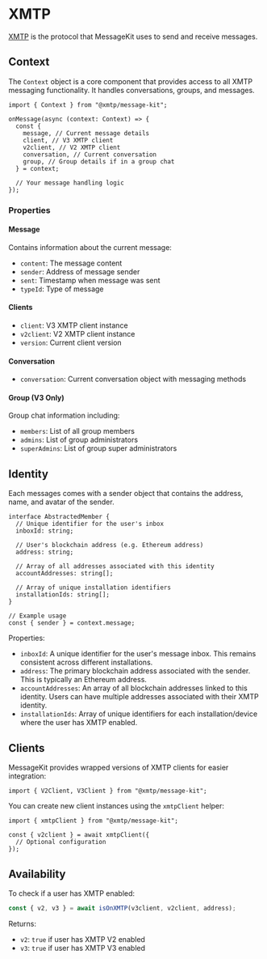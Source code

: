 # XMTP

[XMTP](https://xmtp.org/) is the protocol that MessageKit uses to send and receive messages.

## Context

The `Context` object is a core component that provides access to all XMTP messaging functionality. It handles conversations, groups, and messages.

```tsx
import { Context } from "@xmtp/message-kit";

onMessage(async (context: Context) => {
  const {
    message, // Current message details
    client, // V3 XMTP client
    v2client, // V2 XMTP client
    conversation, // Current conversation
    group, // Group details if in a group chat
  } = context;

  // Your message handling logic
});
```

### Properties

#### Message

Contains information about the current message:

- `content`: The message content
- `sender`: Address of message sender
- `sent`: Timestamp when message was sent
- `typeId`: Type of message

#### Clients

- `client`: V3 XMTP client instance
- `v2client`: V2 XMTP client instance
- `version`: Current client version

#### Conversation

- `conversation`: Current conversation object with messaging methods

#### Group (V3 Only)

Group chat information including:

- `members`: List of all group members
- `admins`: List of group administrators
- `superAdmins`: List of group super administrators

## Identity

Each messages comes with a sender object that contains the address, name, and avatar of the sender.

```tsx
interface AbstractedMember {
  // Unique identifier for the user's inbox
  inboxId: string;

  // User's blockchain address (e.g. Ethereum address)
  address: string;

  // Array of all addresses associated with this identity
  accountAddresses: string[];

  // Array of unique installation identifiers
  installationIds: string[];
}

// Example usage
const { sender } = context.message;
```

Properties:

- `inboxId`: A unique identifier for the user's message inbox. This remains consistent across different installations.
- `address`: The primary blockchain address associated with the sender. This is typically an Ethereum address.
- `accountAddresses`: An array of all blockchain addresses linked to this identity. Users can have multiple addresses associated with their XMTP identity.
- `installationIds`: Array of unique identifiers for each installation/device where the user has XMTP enabled.

## Clients

MessageKit provides wrapped versions of XMTP clients for easier integration:

```tsx
import { V2Client, V3Client } from "@xmtp/message-kit";
```

You can create new client instances using the `xmtpClient` helper:

```tsx
import { xmtpClient } from "@xmtp/message-kit";

const { v2client } = await xmtpClient({
  // Optional configuration
});
```

## Availability

To check if a user has XMTP enabled:

```typescript
const { v2, v3 } = await isOnXMTP(v3client, v2client, address);
```

Returns:

- `v2`: `true` if user has XMTP V2 enabled
- `v3`: `true` if user has XMTP V3 enabled
